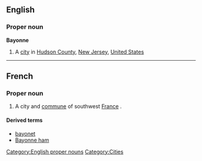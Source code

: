 ==English==

===Proper noun===
{{wikipedia}}
'''Bayonne'''

# A [[city]] in [[Hudson County]], [[New Jersey]], [[United States]]

[[Category:English proper nouns]]

----

==French==

===Proper noun===
{{infl|fr|proper noun}}

# A city and [[commune]] of southwest [[France]] .

====Derived terms====
* [[bayonet]]
* [[Bayonne ham]]

[[Category:Cities]]
